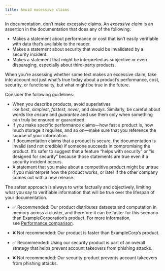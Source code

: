 ```yaml
---
title: Avoid excessive claims
---
```


In documentation, don't make excessive claims. An *excessive claim* is an assertion in the documentation that does any of the following:

- Makes a statement about performance or cost that isn't easily verifiable with data that's available to the reader.
- Makes a statement about security that would be invalidated by a security incident.
- Makes a statement that might be interpreted as subjective or even disparaging, especially about third-party products.

When you're assessing whether some text makes an excessive claim, take into account not just what's true today about a product's performance, cost, security, or functionality, but what might be true in the future.

Consider the following guidelines:

- When you describe products, avoid superlatives like *best*, *simplest*, *fastest*, *never*, and *always*. Similarly, be careful about words like *ensure* and *guarantee* and use them only when something can truly be ensured or guaranteed.
- If you make specific performance claims---how fast a product is, how much storage it requires, and so on---make sure that you reference the source of your information.
- If documentation claims that a product is secure, the documentation is invalid (and not credible) if someone succeeds in compromising the product. It's safer to suggest that a feature "helps with security" or "is designed for security" because those statements are true even if a security incident occurs.
- A statement that you make about a competitive product might be untrue if you misinterpret how the product works, or later if the other company comes out with a new release.

The safest approach is always to write factually and objectively, limiting what you say to verifiable information that will be true over the lifespan of your documentation.

- ✅ Recommended: Our product distributes datasets and computation in memory across a cluster, and therefore it can be faster for this scenario than ExampleCorporation's product. For more information, see [Performance comparison](https://www.google.com/).

- ❌ Not recommended: Our product is faster than ExampleCorp's product.

- ✅ Recommended: Using our security product is part of an overall strategy that helps prevent account takeovers from phishing attacks.

- ❌ Not recommended: Our security product prevents account takeovers from phishing attacks.
